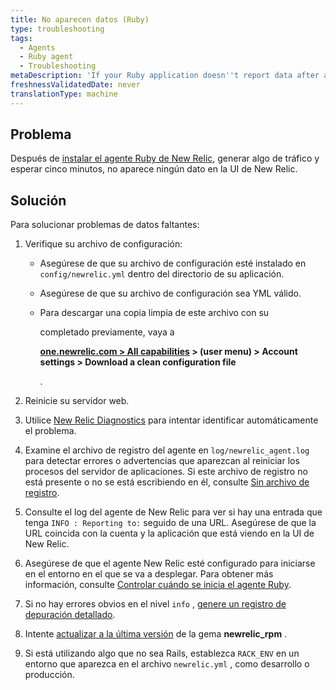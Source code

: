 ```yaml
---
title: No aparecen datos (Ruby)
type: troubleshooting
tags:
  - Agents
  - Ruby agent
  - Troubleshooting
metaDescription: 'If your Ruby application doesn''t report data after a few minutes, try these troubleshooting steps.'
freshnessValidatedDate: never
translationType: machine
---
```


## Problema

Después de [instalar el agente Ruby de New Relic](/docs/agents/ruby-agent/installation-configuration/ruby-agent-installation), generar algo de tráfico y esperar cinco minutos, no aparece ningún dato en la UI de New Relic.

## Solución

Para solucionar problemas de datos faltantes:

1. Verifique su archivo de configuración:

   * Asegúrese de que su archivo de configuración esté instalado en `config/newrelic.yml` dentro del directorio de su aplicación.

   * Asegúrese de que su archivo de configuración sea YML válido.

   * Para descargar una copia limpia de este archivo con su

     <InlinePopover type="licenseKey"/>

     completado previamente, vaya a

     <DNT>**[one.newrelic.com > All capabilities](https://one.newrelic.com/all-capabilities) > (user menu) > Account settings > Download a clean configuration file**</DNT>

     .

2. Reinicie su servidor web.

3. Utilice [New Relic Diagnostics](/docs/agents/manage-apm-agents/troubleshooting/new-relic-diagnostics) para intentar identificar automáticamente el problema.

4. Examine el archivo de registro del agente en `log/newrelic_agent.log` para detectar errores o advertencias que aparezcan al reiniciar los procesos del servidor de aplicaciones. Si este archivo de registro no está presente o no se está escribiendo en él, consulte [Sin archivo de registro](/docs/agents/ruby-agent/troubleshooting/no-log-file-ruby).

5. Consulte el log del agente de New Relic para ver si hay una entrada que tenga `INFO : Reporting to:` seguido de una URL. Asegúrese de que la URL coincida con la cuenta y la aplicación que está viendo en la UI de New Relic.

6. Asegúrese de que el agente New Relic esté configurado para iniciarse en el entorno en el que se va a desplegar. Para obtener más información, consulte [Controlar cuándo se inicia el agente Ruby](/docs/agents/ruby-agent/troubleshooting/controlling-when-ruby-agent-starts).

7. Si no hay errores obvios en el nivel `info` , [genere un registro de depuración detallado](/docs/agents/ruby-agent/troubleshooting/generating-logs-troubleshooting-ruby).

8. Intente [actualizar a la última versión](/docs/agents/ruby-agent/installation-configuration/updating-deprecated-ruby-agents#update) de la gema <DNT>**newrelic_rpm**</DNT> .

9. Si está utilizando algo que no sea Rails, establezca `RACK_ENV` en un entorno que aparezca en el archivo `newrelic.yml` , como desarrollo o producción.